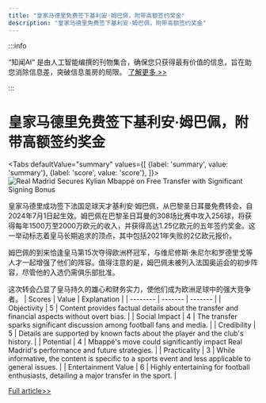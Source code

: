 ```yaml
---
title: "皇家马德里免费签下基利安·姆巴佩，附带高额签约奖金"
description: "皇家马德里免费签下基利安·姆巴佩，附带高额签约奖金"
---
```



:::info

“知闻AI“ 是由人工智能编撰的刊物集合，确保您只获得最有价值的信息，旨在助您消除信息差，突破信息茧房的局限。  [了解更多 >>](/)

:::

# 皇家马德里免费签下基利安·姆巴佩，附带高额签约奖金


<Tabs
	defaultValue="summary"
	values={[
	{label: 'summary', value: 'summary'},
	{label: 'score', value: 'score'},
]}>
<TabItem value="summary">
<img
  src="https://image.informedainews.com/2024/06/Spo-wcp-1717494963-0.jpg"
  alt="Real Madrid Secures Kylian Mbappé on Free Transfer with Significant Signing Bonus"
/>



皇家马德里成功签下法国足球天才基利安·姆巴佩，从巴黎圣日耳曼免费转会，自2024年7月1日起生效。姆巴佩在巴黎圣日耳曼的308场比赛中攻入256球，将获得每年1500万至2000万欧元的收入，并获得高达1.25亿欧元的五年签约奖金。这一举动标志着皇马长期追求的顶点，其中包括2021年失败的2亿欧元报价。

姆巴佩的到来恰逢皇马第15次夺得欧洲杯冠军，与维尼修斯·朱尼尔和罗德里戈等人才一起增强了他们的阵容。值得注意的是，姆巴佩未被列入法国奥运会的初步阵容，尽管他的入选仍需俱乐部批准。

这次转会凸显了皇马持久的雄心和财务实力，使他们成为欧洲足球中的强大竞争者。
</TabItem>
<TabItem value="score">
	| Scores     | Value   | Explanation |
	| -------- | ------- | ------- |
	| Objectivity  | 5    | Content provides factual details about the transfer and financial aspects without overt bias.    |
	| Social Impact | 4     | The transfer sparks significant discussion among football fans and media.    |
	| Credibility    | 5    | Details are supported by known facts about the player and the club's history.    |
	| Potential    | 4    | Mbappé's move could significantly impact Real Madrid's performance and future strategies.    |
	| Practicality    | 3    | While informative, the content is specific to a sports event and less applicable to general issues.    |
	| Entertainment Value    | 6    | Highly entertaining for football enthusiasts, detailing a major transfer in the sport.    |
</TabItem>
</Tabs>

[Full article>>](https://www.theguardian.com/football/article/2024/jun/03/real-madrid-sign-kylian-mbappe-psg)
